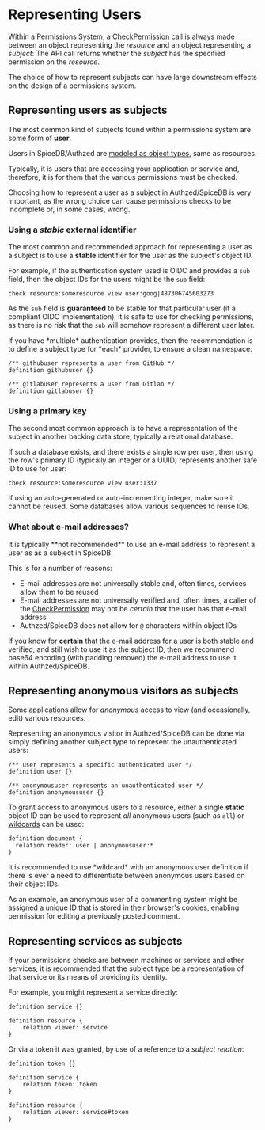 
# Representing Users

Within a Permissions System, a [CheckPermission] call is always made between an object representing the *resource* and an object representing a *subject*: The API call returns whether the *subject* has the specified permission on the *resource*.

The choice of how to represent subjects can have large downstream effects on the design of a permissions system.

[CheckPermission]: https://buf.build/authzed/api/docs/main:authzed.api.v1#CheckPermission

## Representing users as subjects

The most common kind of subjects found within a permissions system are some form of **user**.

Users in SpiceDB/Authzed are [modeled as object types], same as resources.

[modeled as object types]: https://authzed.com/blog/why-model-users/

Typically, it is users that are accessing your application or service and, therefore, it is for them that the various permissions must be checked.

Choosing how to represent a user as a subject in Authzed/SpiceDB is very important, as the wrong choice can cause permissions checks to be incomplete or, in some cases, wrong.

### Using a *stable* external identifier

The most common and recommended approach for representing a user as a subject is to use a **stable** identifier for the user as the subject's object ID.

For example, if the authentication system used is OIDC and provides a `sub` field, then the object IDs for the users might be the `sub` field:

```
check resource:someresource view user:goog|487306745603273
```

As the `sub` field is **guaranteed** to be stable for that particular user (if a compliant OIDC implementation), it is safe to use for checking permissions, as there is no risk that the `sub` will somehow represent a different user later.

<Callout type="info">
  If you have *multiple* authentication provides, then the recommendation is to define a subject type for *each* provider, to ensure a clean namespace:

  ```zed
  /** githubuser represents a user from GitHub */
  definition githubuser {}

  /** gitlabuser represents a user from Gitlab */
  definition gitlabuser {}
  ```
</Callout>

### Using a primary key

The second most common approach is to have a representation of the subject in another backing data store, typically a relational database.

If such a database exists, and there exists a single row per user, then using the row's primary ID (typically an integer or a UUID) represents another safe ID to use for user:

```
check resource:someresource view user:1337
```

<Callout type="warning">
  If using an auto-generated or auto-incrementing integer, make sure it cannot be reused.
  Some databases allow various sequences to reuse IDs.
</Callout>

### What about e-mail addresses?

<Callout type="warning">
  It is typically **not recommended** to use an e-mail address to represent a user as as a subject in SpiceDB.
</Callout>

This is for a number of reasons:

- E-mail addresses are not universally stable and, often times, services allow them to be reused
- E-mail addresses are not universally verified and, often times, a caller of the [CheckPermission] may not be *certain* that the user has that e-mail address
- Authzed/SpiceDB does not allow for `@` characters within object IDs

If you know for **certain** that the e-mail address for a user is both stable and verified, and still wish to use it as the subject ID, then we recommend base64 encoding (with padding removed) the e-mail address to use it within Authzed/SpiceDB.

## Representing anonymous visitors as subjects

Some applications allow for *anonymous* access to view (and occasionally, edit) various resources.

Representing an anonymous visitor in Authzed/SpiceDB can be done via simply defining another subject type to represent the unauthenticated users:

```zed
/** user represents a specific authenticated user */
definition user {}

/** anonymoususer represents an unauthenticated user */
definition anonymoususer {}
```

To grant access to anonymous users to a resource, either a single **static** object ID can be used to represent *all* anonymous users (such as `all`) or [wildcards] can be used:

```zed document with anonymous user wildcard allowed
definition document {
  relation reader: user | anonymoususer:*
}
```

[wildcards]: /reference/schema-lang#wildcards

<Callout type="info">
  It is recommended to use *wildcard* with an anonymous user definition if there is ever a need to differentiate between anonymous users based on their object IDs.

  As an example, an anonymous user of a commenting system might be assigned a unique ID that is stored in their browser's cookies, enabling permission for editing a previously posted comment.
</Callout>

## Representing services as subjects

If your permissions checks are between machines or services and other services, it is recommended that the subject type be a representation of that service or its means of providing its identity.

For example, you might represent a service directly:

```zed
definition service {}

definition resource {
    relation viewer: service
}
```

Or via a token it was granted, by use of a reference to a *subject relation*:

```zed
definition token {}

definition service {
    relation token: token
}

definition resource {
    relation viewer: service#token
}
```
